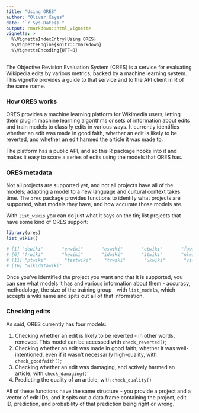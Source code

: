 ```yaml
---
title: "Using ORES"
author: "Oliver Keyes"
date: "`r Sys.Date()`"
output: rmarkdown::html_vignette
vignette: >
  %\VignetteIndexEntry{Using ORES}
  %\VignetteEngine{knitr::rmarkdown}
  %\VignetteEncoding{UTF-8}
---
```


The Objective Revision Evaluation System (ORES) is a service for evaluating Wikipedia edits by various metrics, backed by a machine learning system. This vignette provides a guide to that service and to the API client in R of the same name.

### How ORES works
ORES provides a machine learning platform for Wikimedia users, letting them plug in machine learning algorithms or sets of information about edits and train models to classify edits in various ways. It currently identifies whether an edit was made in good faith, whether an edit is likely to be reverted, and whether an edit harmed the article it was made to.

The platform has a public API, and so this R package hooks into it and makes it easy to score a series of edits using the models that ORES has.

### ORES metadata
Not all projects are supported yet, and not all projects have all of the models; adapting a model to a new language and cultural context takes time. The `ores` package provides functions to identify what projects are supported, what models they have, and how accurate those models are.

With `list_wikis` you can do just what it says on the tin; list projects that have some kind of ORES support:

```r
library(ores)
list_wikis()

# [1] "dewiki"       "enwiki"       "eswiki"       "etwiki"       "fawiki"      
# [6] "frwiki"       "hewiki"       "idwiki"       "itwiki"       "nlwiki"      
# [11] "ptwiki"       "testwiki"     "trwiki"       "ukwiki"       "viwiki"      
# [16] "wikidatawiki"
```

Once you've identified the project you want and that it is supported, you can see what models it has and various information about them - accuracy, methodology, the size of the training group - with `list_models`, which accepts a wiki name and spits out all of that information.

### Checking edits

As said, ORES currently has four models:

1. Checking whether an edit is likely to be reverted - in other words, removed. This model can be accessed with `check_reverted()`;
2. Checking whether an edit was made in good faith; whether it was well-intentioned, even if it wasn't necessarily high-quality, with `check_goodfaith()`;
3. Checking whether an edit was damaging, and actively harmed an article, with `check_damaging()`'
4. Predicting the quality of an article, with `check_quality()`

All of these functions have the same structure - you provide a project and a vector of edit IDs, and it spits out a data.frame containing the project, edit ID, prediction, and probability of that prediction being right or wrong.